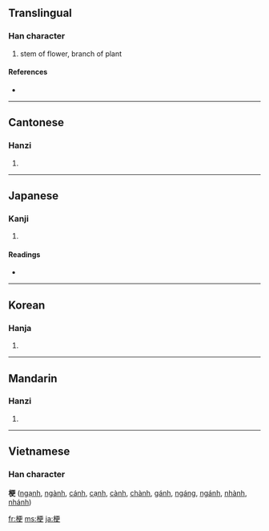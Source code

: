 ==Translingual==

===Han character===
{{Han char|rn=75|rad=木|as=07|sn=11|four=4194<sub>6</sub>|canj=木一中大 (DMLK)}}

# stem of flower, branch of plant

====References====
* {{Han ref|kx=0529.040|dkj=14849|hdz=21210.120|uh=6897|ud=26775|bh=B1F0|bd=45552}}

----

==Cantonese==

===Hanzi===
{{yue-hanzi|jyut=|y=gang2}}

# {{defn|Cantonese}}

----

==Japanese==

===Kanji===
{{ja-kanji|grade=|rs=木07}}

# {{defn|Japanese}}

====Readings====
* {{ja-readings|on=[[こう]] (kō), [[きょう]] (kyō)|kun=[[やまにれ]] (yamanire)}}

----

==Korean==

===Hanja===
{{ko-hanja|hangeul=경|eumhun=|rv=gyeong|mr=kyŏng|y=kyeng}}

# {{defn|Korean}}

----

==Mandarin==

===Hanzi===
{{cmn-hanzi|pin=[[gěng]] ([[geng3]])|wg=keng<sup>3</sup>}}

# {{defn|Mandarin}}

----

==Vietnamese==
===Han character===
'''梗''' ([[ngạnh]], [[ngành]], [[cánh]], [[cạnh]], [[cành]], [[chành]], [[gánh]], [[ngáng]], [[ngánh]], [[nhành]], [[nhánh]])

[[fr:梗]]
[[ms:梗]]
[[ja:梗]]